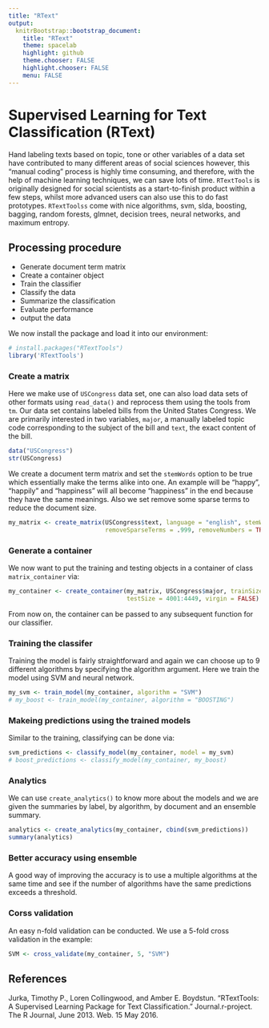 ```yaml
---
title: "RText"
output: 
  knitrBootstrap::bootstrap_document:
    title: "RText"
    theme: spacelab
    highlight: github
    theme.chooser: FALSE
    highlight.chooser: FALSE
    menu: FALSE
---
```

# Supervised Learning for Text Classification (RText)
Hand labeling texts based on topic, tone or other variables of a data set have contributed to many different areas of social sciences however, this "manual coding" process is highly time consuming, and therefore, with the help of machine learning techniques, we can save lots of time. `RTextTools` is originally designed for social scientists as a start-to-finish product within a few steps, whilst more advanced users can also use this to do fast prototypes. `RTextToolss` come with nice algorithms, svm, slda, boosting, bagging, random forests, glmnet, decision trees, neural networks, and maximum entropy.

## Processing procedure 
* Generate document term matrix
* Create a container object
* Train the classifier
* Classify the data
* Summarize the classification
* Evaluate performance
* output the data

We now install the package and load it into our environment:
```r
# install.packages("RTextTools")
library('RTextTools')
```

### Create a matrix
Here we make use of `USCongress` data set, one can also load data sets of other formats using `read_data()` and reprocess them using the tools from `tm`. Our data set contains labeled bills from the United States Congress. We are primarily interested in two variables, `major`, a manually labeled topic code corresponding to the subject of the bill and `text`, the exact content of the bill.
```r
data("USCongress")
str(USCongress)
```

We create a document term matrix and set the `stemWords` option to be true which essentially make the terms alike into one. An example will be "happy", "happily" and "happiness" will all become "happiness" in the end because they have the same meanings. Also we set remove some sparse terms to reduce the document size.
```r
my_matrix <- create_matrix(USCongress$text, language = "english", stemWords = TRUE, 
                           removeSparseTerms = .999, removeNumbers = TRUE)
```

### Generate a container
We now want to put the training and testing objects in a container of class `matrix_container` via:
```r
my_container <- create_container(my_matrix, USCongress$major, trainSize = 1:4000,
                                 testSize = 4001:4449, virgin = FALSE)
```
From now on, the container can be passed to any subsequent function for our classifier.


### Training the classifer
Training the model is fairly straightforward and again we can choose up to 9 different algorithms by specifying the algorithm argument. Here we train the model using SVM and neural network.
```r
my_svm <- train_model(my_container, algorithm = "SVM")
# my_boost <- train_model(my_container, algorithm = "BOOSTING")
```

### Makeing predictions using the trained models
Similar to the training, classifying can be done via:
```r
svm_predictions <- classify_model(my_container, model = my_svm)
# boost_predictions <- classify_model(my_container, my_boost)
```

### Analytics
We can use `create_analytics()` to know more about the models and we are given the summaries by label, by algorithm, by document and an ensemble summary.
```r
analytics <- create_analytics(my_container, cbind(svm_predictions))
summary(analytics)
```

### Better accuracy using ensemble 
A good way of improving the accuracy is to use a multiple algorithms at the same time and see if the number of algorithms have the same predictions exceeds a threshold.

### Corss validation
An easy n-fold validation can be conducted. We use a 5-fold cross validation in the example:
```r
SVM <- cross_validate(my_container, 5, "SVM")
```
## References
Jurka, Timothy P., Loren Collingwood, and Amber E. Boydstun. "RTextTools: A Supervised Learning Package for Text Classification." Journal.r-project. The R Journal, June 2013. Web. 15 May 2016. 

